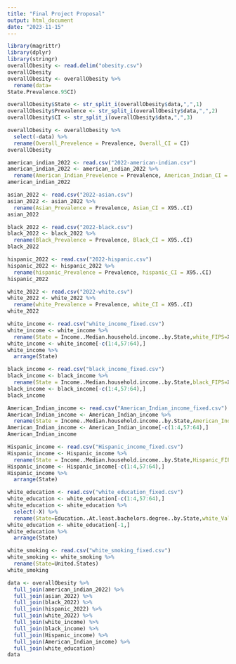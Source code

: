 ```yaml
---
title: "Final Project Proposal"
output: html_document
date: "2023-11-15"
---
```


```r
library(magrittr)
library(dplyr)
library(stringr)
overallObesity <- read.delim("obesity.csv")
overallObesity
overallObesity <- overallObesity %>%
  rename(data=
State.Prevalence.95CI)

overallObesity$State <- str_split_i(overallObesity$data,",",1)
overallObesity$Prevalence <- str_split_i(overallObesity$data,",",2)
overallObesity$CI <- str_split_i(overallObesity$data,",",3)

overallObesity <- overallObesity %>%
  select(-data) %>%
  rename(Overall_Prevelence = Prevalence, Overall_CI = CI)
overallObesity
```

```r
american_indian_2022 <- read.csv("2022-american-indian.csv")
american_indian_2022 <- american_indian_2022 %>%
  rename(American_Indian_Prevelence = Prevalence, American_Indian_CI = X95..CI)
american_indian_2022

```

```r
asian_2022 <- read.csv("2022-asian.csv")
asian_2022 <- asian_2022 %>%
  rename(Asian_Prevalence = Prevalence, Asian_CI = X95..CI)
asian_2022
```

```r
black_2022 <- read.csv("2022-black.csv")
black_2022 <- black_2022 %>%
  rename(Black_Prevalence = Prevalence, Black_CI = X95..CI)
black_2022
```

```r
hispanic_2022 <- read.csv("2022-hispanic.csv")
hispanic_2022 <- hispanic_2022 %>%
  rename(hispanic_Prevalence = Prevalence, hispanic_CI = X95..CI)
hispanic_2022
```


```r
white_2022 <- read.csv("2022-white.csv")
white_2022 <- white_2022 %>%
  rename(white_Prevalence = Prevalence, white_CI = X95..CI)
white_2022
```


```r
white_income <- read.csv("white_income_fixed.csv")
white_income <- white_income %>%
  rename(State = Income..Median.household.income..by.State,white_FIPS=X,white_Value=X.1,white_Rank=X.2)
white_income <- white_income[-c(1:4,57:64),]
white_income %>%
  arrange(State)
```

```r
black_income <- read.csv("black_income_fixed.csv")
black_income <- black_income %>%
  rename(State = Income..Median.household.income..by.State,black_FIPS=X,black_Value=X.1,black_Rank=X.2)
black_income <- black_income[-c(1:4,57:64),]
black_income
```

```r
American_Indian_income <- read.csv("American_Indian_income_fixed.csv")
American_Indian_income <- American_Indian_income %>%
  rename(State = Income..Median.household.income..by.State,American_Indian_FIPS=X,American_Indian_Value=X.1,American_Indian_Rank=X.2)
American_Indian_income <- American_Indian_income[-c(1:4,57:64),]
American_Indian_income
```

```r
Hispanic_income <- read.csv("Hispanic_income_fixed.csv")
Hispanic_income <- Hispanic_income %>%
  rename(State = Income..Median.household.income..by.State,Hispanic_FIPS=X,Hispanic_Value=X.1,Hispanic_Rank=X.2)
Hispanic_income <- Hispanic_income[-c(1:4,57:64),]
Hispanic_income %>%
  arrange(State)
```

```r
white_education <- read.csv("white_education_fixed.csv")
white_education <- white_education[-c(1:4,57:64),]
white_education <- white_education %>%
  select(-X) %>%
  rename(State=Education..At.least.bachelors.degree..by.State,white_Value_Percent=X.1,white_People=X.2,white_Rank=X.3)
white_education <- white_education[-1,]
white_education %>%
  arrange(State)
```

```r
white_smoking <- read.csv("white_smoking_fixed.csv")
white_smoking <- white_smoking %>%
  rename(State=United.States)
white_smoking
```

```r
data <- overallObesity %>%
  full_join(american_indian_2022) %>%
  full_join(asian_2022) %>%
  full_join(black_2022) %>%
  full_join(hispanic_2022) %>%
  full_join(white_2022) %>%
  full_join(white_income) %>%
  full_join(black_income) %>%
  full_join(Hispanic_income) %>%
  full_join(American_Indian_income) %>%
  full_join(white_education)
data
```

